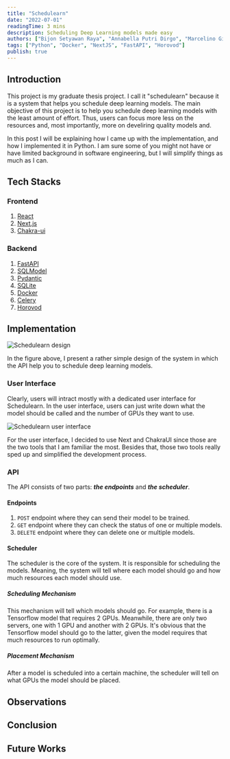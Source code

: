 ```yaml
---
title: "Schedulearn"
date: "2022-07-01"
readingTime: 3 mins
description: Scheduling Deep Learning models made easy
authors: ["Bijon Setyawan Raya", "Annabella Putri Dirgo", "Marcelino Gilbert Tagore"]
tags: ["Python", "Docker", "NextJS", "FastAPI", "Horovod"]
publish: true
---
```


## Introduction

This project is my graduate thesis project. I call it "schedulearn" because it is a system that helps you schedule deep learning models.
The main objective of this project is to help you schedule deep learning models with the least amount of effort.
Thus, users can focus more  less on the resources and, most importantly, more on develiring quality models and.

In this post I will be explaining how I came up with the implementation, and how I implemented it in Python.
I am sure some of you might not have or have limited background in software engineering, but I will simplify things as much as I can.

## Tech Stacks

### Frontend

1. [React](https://reactjs.org/)
2. [Next.js](https://nextjs.org/)
3. [Chakra-ui](https://chakra-ui.com/)

### Backend

1. [FastAPI](https://fastapi.tiangolo.com/)
2. [SQLModel](https://sqlmodel.tiangolo.com/)
3. [Pydantic](https://pydantic-docs.helpmanual.io/)
4. [SQLite](https://www.sqlite.org/)
5. [Docker](https://docker-py.readthedocs.io/en/stable/index.html)
6. [Celery](https://celery.readthedocs.io/en/stable/index.html)
7. [Horovod](https://horovod.readthedocs.io/en/stable/)

## Implementation

![Schedulearn design](/images/portfolios/schedulearn/design.png "Schedulearn design")

In the figure above, I present a rather simple design of the system in which the 
API help you to schedule deep learning models. 

### User Interface 

Clearly, users will intract mostly with a dedicated user interface for Schedulearn. In the user interface, users can
just write down what the model should be called and the number of GPUs they want to use.

![Schedulearn user interface](/images/portfolios/schedulearn/ui.jpg "Schedulearn user interface")

For the user interface, I decided to use Next and ChakraUI since those are the two tools that I am familiar the most.
Besides that, those two tools really sped up and simplified the development process. 

### API

The API consists of two parts: __*the endpoints*__ and __*the scheduler*__.

#### Endpoints

1. `POST` endpoint where they can send their model to be trained.
2. `GET` endpoint where they can check the status of one or multiple models.
3. `DELETE` endpoint where they can delete one or multiple models.

#### Scheduler

The scheduler is the core of the system. It is responsible for scheduling the models. 
Meaning, the system will tell where each model should go and how much resources each model should use.

##### Scheduling Mechanism

This mechanism will tell which models should go. For example, there is a Tensorflow model that requires 2 GPUs.
Meanwhile, there are only two servers, one with 1 GPU and another with 2 GPUs.
It's obvious that the Tensorflow model should go to the latter, 
given the model requires that much resources to run optimally.

##### Placement Mechanism

After a model is scheduled into a certain machine, the scheduler will tell on what GPUs the model should be placed.


## Observations


## Conclusion


## Future Works

